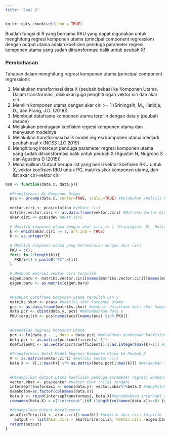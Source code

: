 ```yaml
---
title: "Soal 2"
---
```


```r
knitr::opts_chunk$set(echo = TRUE)
```

Buatlah fungsi di R yang bernama RKU yang dapat digunakan untuk menghitung regresi komponen utama (principal component regression) dengan output utama adalah koefisien penduga parameter regresi komponen utama yang sudah ditransformasi balik untuk peubah X!

### Pembahasan

Tahapan dalam menghitung regresi komponen utama (principal component regression):\

1. Melakukan transformasi data X (peubah bebas) ke Komponen Utama. Dalam transformasi, dilakukan juga penghitungan vektor ciri dan akar ciri.\
2. Memilih komponen utama dengan akar ciri >= 1 (Sriningsih, M., Hatidja, D., dan Prang, J.D. (2018))\
3. Membuat dataframe komponen utama terpilih dengan data y (peubah respon)\
4. Melakukan pendugaan koefisien regresi komponen utama dan menyusun modelnya\
5. Melakukan transformasi balik model regresi komponen utama menjadi peubah asal x (NCSS LLC 2019)\
6. Menghitung intercept penduga parameter regresi komponen utama yang sudah ditransformasi balik untuk peubah X (Agustini N, Nugroho S dan Agustina D (2015))\
7. Menampilkan Output berupa list yang berisi vektor koefisien RKU untuk X, vektor koefisien RKU untuk PC, matriks skor komponen utama, dan list akar ciri-vektor ciri

```r
RKU <- function(data.x, data.y){
  
  #Transformasi Ke Komponen Utama
  pca <- prcomp(data.x, center=TRUE, scale.=TRUE) #melakukan analisis komponen utama
  
  vektor.ciri <- pca$rotation #vektor ciri 
  matriks.vector.ciri <- as.data.frame(vektor.ciri) #Matriks Vector Ciri
  akar.ciri <- pca$sdev #akar ciri
  
  # Memilih komponen utama dengan akar ciri >= 1 (Sriningsih, M., Hatidja, D., dan Prang, J.D. (2018))
  k <- which(akar.ciri >= 1, arr.ind = TRUE)
  k <- as.integer(k)
  
  # Memilih komponen utama yang bersesuaian dengan akar ciri 
  PKU = c();
  for(i in 1:length(k)){
    PKU[i+1] <-paste0("PC",k[i])
  }
  
  # Membuat matriks vektor ciri terpilih
  eigen.baru <- matriks.vector.ciri[names(matriks.vector.ciri)[names(matriks.vector.ciri) %in% PKU]]
  eigen.baru <- as.matrix(eigen.baru)
  
  
  #Membuat dataframe komponen utama terpilih dan y
  matriks.skor <- pca$x #matriks skor komponen utama
  pcs <- as.data.frame(matriks.skor) #membuat dataframe dari skor komponen utama
  data.pcr <- cbind(data.y, pcs) #menambahkan data y
  PKU.terpilih <- pcs[names(pcs)[names(pcs) %in% PKU]]
  
  
  #Pemodelan Regresi Komponen Utama
  pcr <- lm(data.y ~ ., data = data.pcr) #melakukan pendugaan koefisien regresi
  beta.pcr <- as.matrix(pcr$coefficients[-1]) 
  KoefisienPC <- as.vector(pcr$coefficients)[1:as.integer(max(k)+1)] #matriks koefisien regresi komponen utama
  
  #Transformasi Balik Model Regresi Komponen Utama ke Peubah X
  V <- as.matrix(vektor.ciri) #matriks vektor ciri
  beta.X <- V[,1:max(k)] %*% as.matrix(beta.pcr[1:max(k)]) #melakukan transformasi peubah komponen utama menjadi peubah asal x (NCSS LLC 2019)
  
  
  #Menampilkan Output utama koefisien penduga parameter regresi komponen utama yang sudah ditransformasi balik untuk peubah X (Agustini N, Nugroho S dan Agustina D (2015))
  vector.xbar <- pca$center #vektor xbar (nilai tengah)
  intersepTransformasi <- mean(data.y)- vector.xbar%*%beta.X #menghitung intercept akhir
  namakolom=as.factor(colnames(data.x))
  beta.X <- rbind(intersepTransformasi, beta.X)#menambahkan intercept akhir dan koefisien beta hasil transformasi
  rownames(beta.X) = c("intercept",(if (length(colnames(data.x))==0) {rep(paste("beta",1:ncol(data.x),sep=""))} else {levels(namakolom)}))

  #Menampilkan Output Keseluruhan
  akarCiriTerpilih <- akar.ciri[1:max(k)] #memilih akar ciri terpilih
    output <- list(Akar.Ciri = akarCiriTerpilih, Vektor.Ciri =eigen.baru,  skor.KU= datatable(PKU.terpilih, class = 'cell-border stripe'), Koefisien.PC = KoefisienPC, Koefisien.X = beta.X)
  return(output)
}
```

